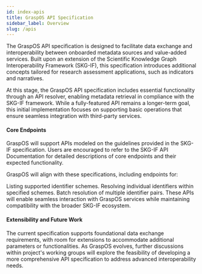 ```yaml
---
id: index-apis
title: GraspOS API Specification
sidebar_label: Overview
slug: /apis
---
```


The GraspOS API specification is designed to facilitate data exchange and interoperability between onboarded metadata sources and value-added services. 
Built upon an extension of the Scientific Knowledge Graph Interoperability Framework (SKG-IF), 
this specification introduces additional concepts tailored for research assessment applications, such as indicators and narratives.


At this stage, the GraspOS API specification includes essential functionality through an API resolver, 
enabling metadata retrieval in compliance with the SKG-IF framework. 
While a fully-featured API remains a longer-term goal, this initial implementation focuses on supporting basic operations that ensure seamless integration with third-party services.

#### Core Endpoints

GraspOS will support APIs modeled on the guidelines provided in the SKG-IF specification. Users are encouraged to refer to the SKG-IF API Documentation for detailed descriptions of core endpoints and their expected functionality.

GraspOS will align with these specifications, including endpoints for:

Listing supported identifier schemes.
Resolving individual identifiers within specified schemes.
Batch resolution of multiple identifier pairs.
These APIs will enable seamless interaction with GraspOS services while maintaining compatibility with the broader SKG-IF ecosystem.

#### Extensibility and Future Work

The current specification supports foundational data exchange requirements, with room for extensions to accommodate additional parameters or functionalities. As GraspOS evolves, further discussions within project's working groups will explore the feasibility of developing a more comprehensive API specification to address advanced interoperability needs.

